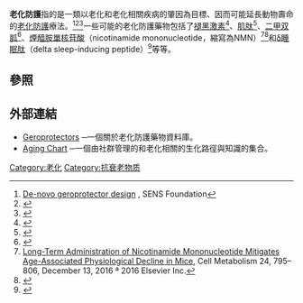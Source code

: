'''老化防護'''指的是一類以老化和老化相關疾病的肇因為目標、因而可能延長動物壽命的[[老化防護|老化防護]]療法。<ref>[http://www.bestantiagingserum.com/wp-content/uploads/2015/06/De-novo-geroprotector-design.pdf De-novo geroprotector design] {{Wayback|url=http://www.bestantiagingserum.com/wp-content/uploads/2015/06/De-novo-geroprotector-design.pdf |date=20160304044336 }}, SENS Foundation</ref><ref>{{Cite journal | author = Alexey Moskalev, Elizaveta Chernyagina, Anna Kudryavtseva & Mikhail Shaposhnikov | title = Geroprotectors: A Unified Concept and Screening Approaches | journal = Aging and Disease | volume = 8 | issue = 3 | pages = 354–363 | year = 2017 | doi = 10.14336/AD.2016.1022 | pmid = 28580190 | pmc=5440114}}</ref><ref>{{Cite journal | author = Alexey Moskalev, Elizaveta Chernyagina, [[Joao_Pedro_de_Magalhaes|Joao Pedro de Magalhaes]] & Alex Zhavoronkov | title = Geroprotectors.org: a new, structured and curated database of current therapeutic interventions in aging and age-related disease | journal = [[Aging_(journal)|Aging]] | volume = 7 | issue = 9 | pages = 616–628 | year = 2015 | doi = 10.18632/aging.100799 | pmid = 26342919 | pmc=4600621}}</ref>一些可能的老化防護藥物包括了[[褪黑激素|褪黑激素]]<ref>{{cite journal | pmid = 16678784 | year = 2006 | last1 = Anisimov | first1 = VN | last2 = Popovich | first2 = IG | last3 = Zabezhinski | first3 = MA | last4 = Anisimov | first4 = SV | last5 = Vesnushkin | first5 = GM | last6 = Vinogradova | first6 = IA | title = Melatonin as antioxidant, geroprotector and anticarcinogen | journal = Biochimica et Biophysica Acta (BBA) - Bioenergetics | volume = 1757 | issue = 5–6 | pages = 573–89 | doi = 10.1016/j.bbabio.2006.03.012 }}</ref>、[[肌肽|肌肽]]<ref>{{cite journal | pmid = 20017611 | year = 2010 | last1 = Boldyrev | first1 = AA | last2 = Stvolinsky | first2 = SL | last3 = Fedorova | first3 = TN | last4 = Suslina | first4 = ZA | title = Carnosine as a natural antioxidant and geroprotector: From molecular mechanisms to clinical trials | volume = 13 | issue = 2–3 | pages = 156–8 | doi = 10.1089/rej.2009.0923 | journal = Rejuvenation Research}}</ref>、[[二甲双胍|二甲双胍]]<ref>{{cite journal | pmid = 21882902 | year = 2011 | last1 = Bulterijs | first1 = S | s2cid = 40645408 | title = Metformin As a Geroprotector | doi = 10.1089/rej.2011.1153 | journal = Rejuvenation Research | volume = 14 | issue = 5 | pages = 469–82}}</ref>、[[煙醯胺單核苷酸|煙醯胺單核苷酸]]（nicotinamide mononucleotide，縮寫為NMN）<ref>[https://www.cell.com/cell-metabolism/pdf/S1550-4131(16)30495-8.pdf Long-Term Administration of Nicotinamide Mononucleotide Mitigates Age-Associated Physiological Decline in Mice], Cell Metabolism 24, 795–806, December 13, 2016 ª 2016 Elsevier Inc.</ref><ref>{{cite web|title=長壽藥”NMN腫瘤能不能喫？不得不說的NMN副作用大全|url=https://thats.cc/posts/05403c4a5cf2bd09031183d336b7e3c7|publisher=互動頭條|language=zh-TW|access-date=2020-11-30|archive-date=2020-12-11|archive-url=https://web.archive.org/web/20201211033835/https://thats.cc/posts/05403c4a5cf2bd09031183d336b7e3c7|dead-url=no}}</ref>和[[δ睡眠肽|δ睡眠肽]]（delta sleep-inducing peptide）<ref>{{cite journal | pmid = 21809625 | year = 2011 | last1 = Bondarenko | first1 = TI | title = Mechanism of delta-sleep inducing peptide geroprotective activity |  journal = Adv Gerontol | volume = 24 | issue = 1 | pages = 80–92}}</ref>等等。

==參照==
{{reflist}}

==外部連結==
*[http://geroprotectors.org Geroprotectors] {{Wayback|url=http://geroprotectors.org/ |date=20201222044739 }}─一個關於老化防護藥物資料庫。
*[https://agingchart.org Aging Chart] {{Wayback|url=https://agingchart.org/ |date=20141216193449 }}─一個由社群管理的和老化相關的生化路徑與知識的集合。

{{med-stub}}

[[Category:老化|Category:老化]]
[[Category:抗衰老物质|Category:抗衰老物质]]